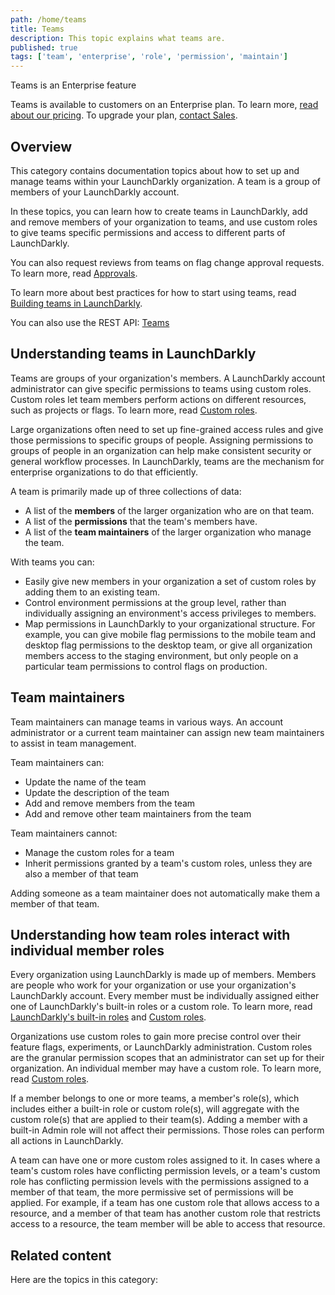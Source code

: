 ```yaml
---
path: /home/teams
title: Teams
description: This topic explains what teams are.
published: true
tags: ['team', 'enterprise', 'role', 'permission', 'maintain']
---
```


<Callout intent="primary">
<CalloutTitle>Teams is an Enterprise feature</CalloutTitle>
<CalloutDescription>

Teams is available to customers on an Enterprise plan. To learn more, [read about our pricing](https://launchdarkly.com/pricing/). To upgrade your plan, [contact Sales](https://launchdarkly.com/contact-sales/).

</CalloutDescription>
</Callout>

## Overview

This category contains documentation topics about how to set up and manage teams within your LaunchDarkly organization. A team is a group of members of your LaunchDarkly account.

In these topics, you can learn how to create teams in LaunchDarkly, add and remove members of your organization to teams, and use custom roles to give teams specific permissions and access to different parts of LaunchDarkly.

You can also request reviews from teams on flag change approval requests. To learn more, read [Approvals](/home/feature-workflows/approvals).

To learn more about best practices for how to start using teams, read [Building teams in LaunchDarkly](/guides/teams-roles/teams).

<LearnMore>

You can also use the REST API: [Teams](https://apidocs.launchdarkly.com/tag/Teams)

</LearnMore>

## Understanding teams in LaunchDarkly

Teams are groups of your organization's members. A LaunchDarkly account administrator can give specific permissions to teams using custom roles. Custom roles let team members perform actions on different resources, such as projects or flags. To learn more, read [Custom roles](/home/members/custom-roles).

Large organizations often need to set up fine-grained access rules and give those permissions to specific groups of people. Assigning permissions to groups of people in an organization can help make consistent security or general workflow processes. In LaunchDarkly, teams are the mechanism for enterprise organizations to do that efficiently.

A team is primarily made up of three collections of data:
* A list of the **members** of the larger organization who are on that team.
* A list of the **permissions** that the team's members have.
* A list of the **team maintainers** of the larger organization who manage the team.

With teams you can:
* Easily give new members in your organization a set of custom roles by adding them to an existing team.
* Control environment permissions at the group level, rather than individually assigning an environment's access privileges to members.
* Map permissions in LaunchDarkly to your organizational structure. For example, you can give mobile flag permissions to the mobile team and desktop flag permissions to the desktop team, or give all organization members access to the staging environment, but only people on a particular team permissions to control flags on production.

## Team maintainers

Team maintainers can manage teams in various ways. An account administrator or a current team maintainer can assign new team maintainers to assist in team management.

Team maintainers can:
* Update the name of the team
* Update the description of the team
* Add and remove members from the team
* Add and remove other team maintainers from the team

Team maintainers cannot:
* Manage the custom roles for a team
* Inherit permissions granted by a team's custom roles, unless they are also a member of that team

Adding someone as a team maintainer does not automatically make them a member of that team.

## Understanding how team roles interact with individual member roles

Every organization using LaunchDarkly is made up of members. Members are people who work for your organization or use your organization's LaunchDarkly account. Every member must be individually assigned either one of LaunchDarkly's built-in roles or a custom role. To learn more, read [LaunchDarkly's built-in roles](/home/members/built-in-roles) and [Custom roles](/home/members/custom-roles).

Organizations use custom roles to gain more precise control over their feature flags, experiments, or LaunchDarkly administration. Custom roles are the granular permission scopes that an administrator can set up for their organization. An individual member may have a custom role. To learn more, read [Custom roles](/home/members/custom-roles).

If a member belongs to one or more teams, a member's role(s), which includes either a built-in role or custom role(s), will aggregate with the custom role(s) that are applied to their team(s). Adding a member with a built-in Admin role will not affect their permissions. Those roles can perform all actions in LaunchDarkly.

A team can have one or more custom roles assigned to it. In cases where a team's custom roles have conflicting permission levels, or a team's custom role has conflicting permission levels with the permissions assigned to a member of that team, the more permissive set of permissions will be applied. For example, if a team has one custom role that allows access to a resource, and a member of that team has another custom role that restricts access to a resource, the team member will be able to access that resource.

## Related content

Here are the topics in this category:

<ChildPageList path="/home/teams" unsorted="true" />
